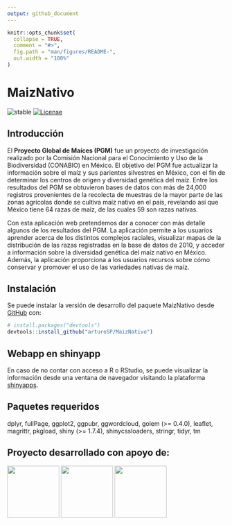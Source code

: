 ```yaml
---
output: github_document
---
```


<!-- README.md is generated from README.Rmd. Please edit that file -->

```r
knitr::opts_chunk$set(
  collapse = TRUE,
  comment = "#>",
  fig.path = "man/figures/README-",
  out.width = "100%"
)
```

# MaizNativo

<!-- badges: start -->
![stable](https://img.shields.io/badge/lifecycle-stable-green.svg)
[![License](https://img.shields.io/badge/License-GPL3-blue.svg)](https://github.com/arturoSP/ecocbo/blob/master/LICENSE.md)
<!-- badges: end -->

## Introducción

El **Proyecto Global de Maíces (PGM)** fue un proyecto de investigación realizado por la Comisión Nacional para el Conocimiento y Uso de la Biodiversidad (CONABIO) en México. El objetivo del PGM fue actualizar la información sobre el maíz y sus parientes silvestres en México, con el fin de determinar los centros de origen y diversidad genética del maíz. Entre los resultados del PGM se obtuvieron bases de datos con más de 24,000 registros provenientes de la recolecta de muestras de la mayor parte de las zonas agrícolas donde se cultiva maíz nativo en el país, revelando así que México tiene 64 razas de maíz, de las cuales 59 son razas nativas.

Con esta aplicación web pretendemos dar a conocer con más detalle algunos de los resultados del PGM. La aplicación permite a los usuarios aprender acerca de los distintos complejos raciales, visualizar mapas de la distribución de las razas registradas en la base de datos de 2010, y acceder a información sobre la diversidad genética del maíz nativo en México. Además, la aplicación proporciona a los usuarios recursos sobre cómo conservar y promover el uso de las variedades nativas de maíz.

## Instalación

Se puede instalar la versión de desarrollo del paquete MaizNativo desde [GitHub](https://github.com/) con:

``` r
# install.packages("devtools")
devtools::install_github("arturoSP/MaizNativo")
```

## Webapp en shinyapp

En caso de no contar con acceso a R o RStudio, se puede visualizar la información desde una ventana de navegador visitando la plataforma [shinyapps](https://arturosp.shinyapps.io/MaizNativo/).

## Paquetes requeridos
dplyr, fullPage, ggplot2, ggpubr, ggwordcloud, golem (>= 0.4.0), leaflet, magrittr, pkgload, shiny (>= 1.7.4), shinycssloaders, stringr, tidyr, tm

## Proyecto desarrollado con apoyo de:
![](inst/app/www/logo_conacyt.png){height=120} ![](inst/app/www/logo_enes.png){height=120} ![](inst/app/www/logo_uaeh.png){height=120}
